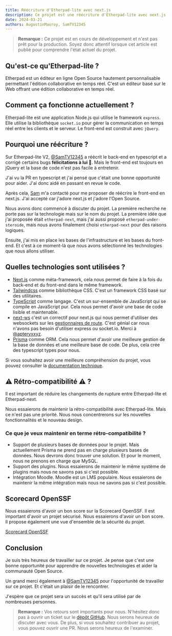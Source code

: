 ```yaml
---
title: Réécriture d'Etherpad-lite avec next.js
description: Ce projet est une réécriture d'Etherpad-lite avec next.js et tailwindcss.
date: 2024-03-21
authors: AugustinMauroy, SamTV12345
---
```


> **Remarque :** Ce projet est en cours de développement et n'est pas prêt pour la production. Soyez donc attentif lorsque cet article est publié pour comprendre l'état actuel du projet.

## Qu'est-ce qu'Etherpad-lite ?

Etherpad est un éditeur en ligne Open Source hautement personnalisable permettant l'édition collaborative en temps réel. C'est un éditeur basé sur le Web offrant une édition collaborative en temps réel.

## Comment ça fonctionne actuellement ?

Etherpad-lite est une application Node.js qui utilise le framework `express`. Elle utilise la bibliothèque `socket.io` pour gérer la communication en temps réel entre les clients et le serveur. Le front-end est construit avec `jQuery`.

## Pourquoi une réécriture ?

Sur Etherpad-lite V2, [@SamTV12345](https://github.com/SamTV12345) a réécrit le back-end en typescript et a corrigé certains bugs **félicitations à lui 🎉**. Mais le front-end est toujours en jQuery et la base de code n'est pas facile à entretenir.

J'ai vu la PR en typescript et j'ai pensé que c'était une bonne opportunité pour aider. J'ai donc aidé en passant en revue le code.

Après cela, [Sam](https://github.com/SamTV12345) m'a contacté pour me proposer de réécrire le front-end en next.js. J'ai accepté car j'adore next.js et j'adore l'Open Source.

Nous avons donc commencé à discuter du projet. La première recherche ne porte pas sur la technologie mais sur le nom du projet. La première idée que j'ai proposée était `etherpad-next`, mais j'ai aussi proposé `etherpad-under-steroide`, mais nous avons finalement choisi `etherpad-next` pour des raisons logiques.

Ensuite, j'ai mis en place les bases de l'infrastructure et les bases du front-end. Et c'est à ce moment-là que nous avons sélectionné les technologies que nous allons utiliser.

## Quelles technologies sont utilisées ?

- [Next.js](https://nextjs.org/) comme méta-framework, cela nous permet de faire à la fois du back-end et du front-end dans le même framework.
- [Tailwindcss](https://tailwindcss.com/) comme bibliothèque CSS. C'est un framework CSS basé sur des utilitaires.
- [TypeScript](https://www.typescriptlang.org/) comme langage. C'est un sur-ensemble de JavaScript qui se compile en JavaScript pur. Cela nous permet d'avoir une base de code lisible et maintenable.
- [next-ws](https://github.com/apteryxxyz/next-ws) c'est un correctif pour next.js qui nous permet d'utiliser des websockets sur les [gestionnaires de route](https://nextjs.org/docs/app/building-your-application/routing/route-handlers). C'est génial car nous n'avons pas besoin d'utiliser express ou socket.io. Merci à [@apteryxxyz](https://github.com/apteryxxyz).
- [Prisma](https://www.prisma.io/) comme ORM. Cela nous permet d'avoir une meilleure gestion de la base de données et une meilleure base de code. De plus, cela crée des typescript types pour nous.

Si vous souhaitez avoir une meilleure compréhension du projet, vous pouvez consulter la [documentation technique](https://github.com/ether/etherpad-next/blob/main/docs/Techincal.md).

## ⚠️ Rétro-compatibilité ⚠️ ?

Il est important de réduire les changements de rupture entre Etherpad-lite et Etherpad-next.

Nous essaierons de maintenir la rétro-compatibilité avec Etherpad-lite. Mais ce n'est pas une priorité. Nous nous concentrerons sur les nouvelles fonctionnalités et le nouveau design.

### Ce que je veux maintenir en terme rétro-compatibilité ?

- Support de plusieurs bases de données pour le projet. Mais actuellement Prisma ne prend pas en charge plusieurs bases de données. Nous devrons donc trouver une solution. Et pour le moment, nous ne prenons en charge que MySQL.
- Support des plugins. Nous essaierons de maintenir le même système de plugins mais nous ne savons pas si c'est possible.
- Intégration Moodle. Moodle est un LMS populaire. Nous essaierons de maintenir la même intégration mais nous ne savons pas si c'est possible.

## Scorecard OpenSSF

Nous essaierons d'avoir un bon score sur la Scorecard OpenSSF. Il est important d'avoir un projet sécurisé. Nous essaierons d'avoir un bon score.
Il propose également une vue d'ensemble de la sécurité du projet.

[Scorecard OpenSSF](https://github.com/ossf/scorecard)

## Conclusion

Je suis très heureux de travailler sur ce projet. Je pense que c'est une bonne opportunité pour apprendre de nouvelles technologies et aider la communauté Open Source.

Un grand merci également à [@SamTV12345](https://github.com/SamTV12345) pour l'opportunité de travailler sur ce projet. Et c'était un plaisir de le rencontrer.

J'espère que ce projet sera un succès et qu'il sera utilisé par de nombreuses personnes.

> **Remarque :** Vos retours sont importants pour nous. N'hésitez donc pas à ouvrir un ticket sur le [dépôt GitHub](https://github.com/ether/etherpad-next). Nous serons heureux de discuter avec vous. De plus, si vous souhaitez contribuer au projet, vous pouvez ouvrir une PR. Nous serons heureux de l'examiner.
